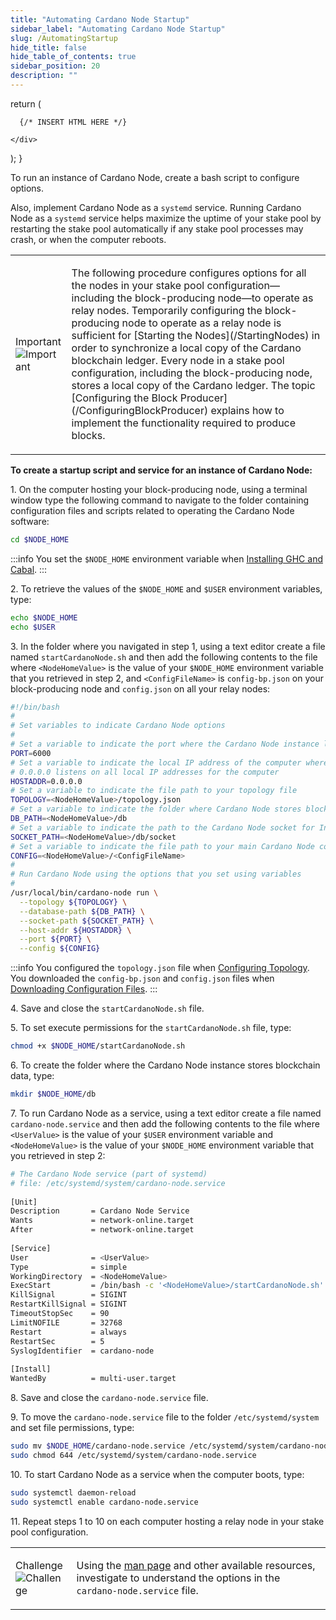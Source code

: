 ```yaml
---
title: "Automating Cardano Node Startup"
sidebar_label: "Automating Cardano Node Startup"
slug: /AutomatingStartup
hide_title: false
hide_table_of_contents: true
sidebar_position: 20
description: ""
---
```



  return (
    <div>

      {/* INSERT HTML HERE */}

    </div>
  );
}

<!-- <HTMLContent /> -->

To run an instance of Cardano Node, create a bash script to configure options.

Also, implement Cardano Node as a `systemd` service. Running Cardano Node as a `systemd` service helps maximize the uptime of your stake pool by restarting the stake pool automatically if any stake pool processes may crash, or when the computer reboots.

<table class="box">
  <tbody>
    <tr>
      <td class="boxLabel"><p class="boxLabel">Important<br /><img src="img/BoxImportant.png" alt="Important" /></p></td>
      <td class="boxText"><p class="boxText">The following procedure configures options for all the nodes in your stake pool configuration—including the block-producing node—to operate as relay nodes. Temporarily configuring the block-producing node to operate as a relay node is sufficient for [Starting the Nodes](/StartingNodes) in order to synchronize a local copy of the Cardano blockchain ledger. Every node in a stake pool configuration, including the block-producing node, stores a local copy of the Cardano ledger. The topic [Configuring the Block Producer](/ConfiguringBlockProducer) explains how to implement the functionality required to produce blocks.</p></td>
    </tr>
  </tbody>
</table>

**To create a startup script and service for an instance of Cardano Node:**

1\. On the computer hosting your block-producing node, using a terminal window type the following command to navigate to the folder containing configuration files and scripts related to operating the Cardano Node software:
```bash
cd $NODE_HOME
```

:::info
You set the `$NODE_HOME` environment variable when [Installing GHC and Cabal](/GHC).
:::

2\. To retrieve the values of the `$NODE_HOME` and `$USER` environment variables, type:
```bash
echo $NODE_HOME
echo $USER
```

3\. In the folder where you navigated in step 1, using a text editor create a file named `startCardanoNode.sh` and then add the following contents to the file where `<NodeHomeValue>` is the value of your `$NODE_HOME` environment variable that you retrieved in step 2, and `<ConfigFileName>` is `config-bp.json` on your block-producing node and `config.json` on all your relay nodes:
```bash
#!/bin/bash
#
# Set variables to indicate Cardano Node options
#
# Set a variable to indicate the port where the Cardano Node instance listens
PORT=6000
# Set a variable to indicate the local IP address of the computer where Cardano Node runs
# 0.0.0.0 listens on all local IP addresses for the computer
HOSTADDR=0.0.0.0
# Set a variable to indicate the file path to your topology file
TOPOLOGY=<NodeHomeValue>/topology.json
# Set a variable to indicate the folder where Cardano Node stores blockchain ledger data
DB_PATH=<NodeHomeValue>/db
# Set a variable to indicate the path to the Cardano Node socket for Inter-process communication (IPC)
SOCKET_PATH=<NodeHomeValue>/db/socket
# Set a variable to indicate the file path to your main Cardano Node configuration file
CONFIG=<NodeHomeValue>/<ConfigFileName>
#
# Run Cardano Node using the options that you set using variables
#
/usr/local/bin/cardano-node run \
  --topology ${TOPOLOGY} \
  --database-path ${DB_PATH} \
  --socket-path ${SOCKET_PATH} \
  --host-addr ${HOSTADDR} \
  --port ${PORT} \
  --config ${CONFIG}
```

:::info
You configured the `topology.json` file when [Configuring Topology](/ConfiguringTopology). You downloaded the `config-bp.json` and `config.json` files when [Downloading Configuration Files](/ConfigurationFiles).
:::

4\. Save and close the `startCardanoNode.sh` file.

5\. To set execute permissions for the `startCardanoNode.sh` file, type:
```bash
chmod +x $NODE_HOME/startCardanoNode.sh
```

6\. To create the folder where the Cardano Node instance stores blockchain data, type:
```bash
mkdir $NODE_HOME/db
```

7\. To run Cardano Node as a service, using a text editor create a file named `cardano-node.service` and then add the following contents to the file where `<UserValue>` is the value of your `$USER` environment variable and `<NodeHomeValue>` is the value of your `$NODE_HOME` environment variable that you retrieved in step 2:
```bash
# The Cardano Node service (part of systemd)
# file: /etc/systemd/system/cardano-node.service  
  
[Unit]
Description       = Cardano Node Service
Wants             = network-online.target
After             = network-online.target  
  
[Service]
User              = <UserValue>
Type              = simple
WorkingDirectory  = <NodeHomeValue>
ExecStart         = /bin/bash -c '<NodeHomeValue>/startCardanoNode.sh'
KillSignal        = SIGINT
RestartKillSignal = SIGINT
TimeoutStopSec    = 90
LimitNOFILE       = 32768
Restart           = always
RestartSec        = 5
SyslogIdentifier  = cardano-node
  
[Install]
WantedBy          = multi-user.target
```

8\. Save and close the `cardano-node.service` file.

9\. To move the `cardano-node.service` file to the folder `/etc/systemd/system` and set file permissions, type:
```bash
sudo mv $NODE_HOME/cardano-node.service /etc/systemd/system/cardano-node.service
sudo chmod 644 /etc/systemd/system/cardano-node.service
```

10\. To start Cardano Node as a service when the computer boots, type:
```bash
sudo systemctl daemon-reload
sudo systemctl enable cardano-node.service
```

11\. Repeat steps 1 to 10 on each computer hosting a relay node in your stake pool configuration.

<table class="box">
  <tbody>
    <tr>
      <td class="boxLabel"><p class="boxLabel">Challenge<br /><img src="img/BoxChallenge.png" alt="Challenge" /></p></td>
      <td class="boxText"><p class="boxText">Using the <a href="https://man7.org/linux/man-pages/man5/systemd.unit.5.html" target="_blank">man page</a> and other available resources, investigate to understand the options in the <code>cardano-node.service</code> file.</p></td>
    </tr>
  </tbody>
</table>